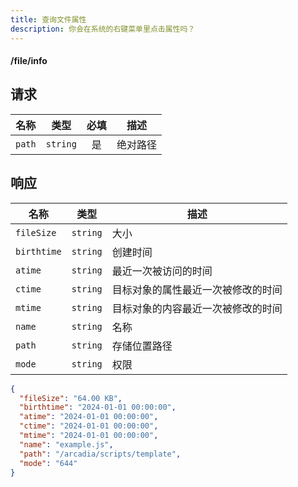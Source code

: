 ```yaml
---
title: 查询文件属性
description: 你会在系统的右键菜单里点击属性吗？
---
```


#### <GET>/file/info</GET>

## 请求

<APITable>

| 名称 | 类型 | 必填 | 描述 |
| --- | :-: | :-: | --- |
| `path` | `string` | 是 | 绝对路径 |

</APITable>

## 响应

<APITable>

| 名称 | 类型 | 描述 |
| --- | :-: | --- |
| `fileSize` | `string` | 大小 |
| `birthtime` | `string` | 创建时间 |
| `atime` | `string` | 最近一次被访问的时间 |
| `ctime` | `string` | 目标对象的属性最近一次被修改的时间 |
| `mtime` | `string` | 目标对象的内容最近一次被修改的时间 |
| `name` | `string` | 名称 |
| `path` | `string` | 存储位置路径 |
| `mode` | `string` | 权限 |

</APITable>

```json title="示例"
{
  "fileSize": "64.00 KB",
  "birthtime": "2024-01-01 00:00:00",
  "atime": "2024-01-01 00:00:00",
  "ctime": "2024-01-01 00:00:00",
  "mtime": "2024-01-01 00:00:00",
  "name": "example.js",
  "path": "/arcadia/scripts/template",
  "mode": "644"
}
```
